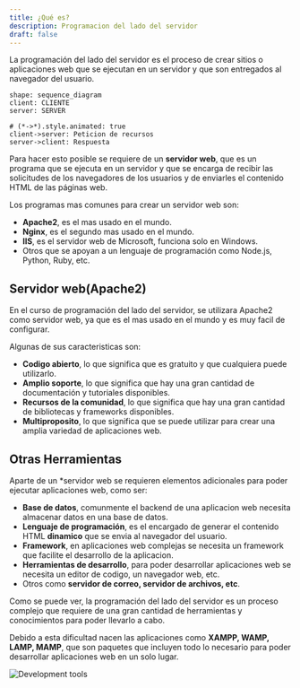 ```yaml
---
title: ¿Qué es?
description: Programacion del lado del servidor
draft: false
---
```


La programación del lado del servidor es el proceso de crear sitios o aplicaciones web que se ejecutan en un servidor y que son entregados al navegador del usuario.

```d2 pad=30
shape: sequence_diagram
client: CLIENTE
server: SERVER

# (*->*).style.animated: true
client->server: Peticion de recursos
server->client: Respuesta

```

Para hacer esto posible se requiere de un **servidor web**, que es un programa que se ejecuta en un servidor y que se encarga de recibir las solicitudes de los navegadores de los usuarios y de enviarles el contenido HTML de las páginas web.

Los programas mas comunes para crear un servidor web son:
- **Apache2**, es el mas usado en el mundo.
- **Nginx**, es el segundo mas usado en el mundo.
- **IIS**, es el servidor web de Microsoft, funciona solo en Windows.
- Otros que se apoyan a un lenguaje de programación como Node.js, Python, Ruby, etc.



## Servidor web(Apache2)
En el curso de programación del lado del servidor, se utilizara Apache2 como servidor web, ya que es el mas usado en el mundo y es muy facil de configurar.

Algunas de sus caracteristicas son:
- **Codigo abierto**, lo que significa que es gratuito y que cualquiera puede utilizarlo.
- **Amplio soporte**, lo que significa que hay una gran cantidad de documentación y tutoriales disponibles.
- **Recursos de la comunidad**, lo que significa que hay una gran cantidad de bibliotecas y frameworks disponibles.
- **Multiproposito**, lo que significa que se puede utilizar para crear una amplia variedad de aplicaciones web.


## Otras Herramientas
Aparte de un *servidor web se requieren elementos adicionales para poder ejecutar aplicaciones web, como ser:
- **Base de datos**, comunmente el backend de una aplicacion web necesita almacenar datos en una base de datos.
- **Lenguaje de programación**, es el encargado de generar el contenido HTML **dinamico** que se envia al navegador del usuario.
- **Framework**, en aplicaciones web complejas se necesita un framework que facilite el desarrollo de la aplicacion.
- **Herramientas de desarrollo**, para poder desarrollar aplicaciones web se necesita un editor de codigo, un navegador web, etc.
- Otros como **servidor de correo, servidor de archivos, etc**.

Como se puede ver, la programación del lado del servidor es un proceso complejo que requiere de una gran cantidad de herramientas y conocimientos para poder llevarlo a cabo.

Debido a esta dificultad nacen las aplicaciones como **XAMPP, WAMP, LAMP, MAMP**, que son paquetes que incluyen todo lo necesario para poder desarrollar aplicaciones web en un solo lugar.

![Development tools](https://th.bing.com/th/id/OIP.G1SuEkExtWWtP3_mtunhygHaD3?rs=1&pid=ImgDetMain)